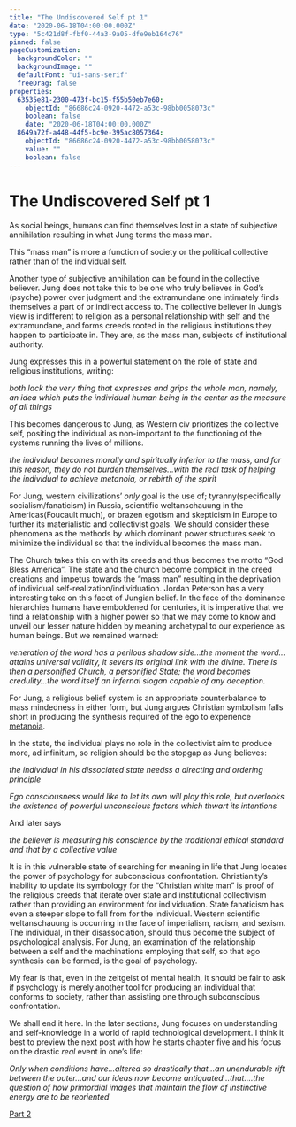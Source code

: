 ```yaml
---
title: "The Undiscovered Self pt 1"
date: "2020-06-18T04:00:00.000Z"
type: "5c421d8f-fbf0-44a3-9a05-dfe9eb164c76"
pinned: false
pageCustomization:
  backgroundColor: ""
  backgroundImage: ""
  defaultFont: "ui-sans-serif"
  freeDrag: false
properties:
  63535e81-2300-473f-bc15-f55b50eb7e60:
    objectId: "86686c24-0920-4472-a53c-98bb0058073c"
    boolean: false
    date: "2020-06-18T04:00:00.000Z"
  8649a72f-a448-44f5-bc9e-395ac8057364:
    objectId: "86686c24-0920-4472-a53c-98bb0058073c"
    value: ""
    boolean: false
---
```


# The Undiscovered Self pt 1

As social beings, humans can find themselves lost in a state of subjective annihilation resulting in what Jung terms the mass man.

This “mass man” is more a function of society or the political collective rather than of the individual self.

Another type of subjective annihilation can be found in the collective believer. Jung does not take this to be one who truly believes in God’s (psyche) power over judgment and the extramundane one intimately finds themselves a part of or indirect access to. The collective believer in Jung’s view is indifferent to religion as a personal relationship with self and the extramundane, and forms creeds rooted in the religious institutions they happen to participate in. They are, as the mass man, subjects of institutional authority.

Jung expresses this in a powerful statement on the role of state and religious institutions, writing:

_both lack the very thing that expresses and grips the whole man, namely, an idea which puts the individual human being in the center as the measure of all things_

This becomes dangerous to Jung, as Western civ prioritizes the collective self, positing the individual as non-important to the functioning of the systems running the lives of millions.

_the individual becomes morally and spiritually inferior to the mass, and for this reason, they do not burden themselves…with the real task of helping the individual to achieve metanoia, or rebirth of the spirit_

For Jung, western civilizations’ _only_ goal is the use of; tyranny(specifically socialism/fanaticism) in Russia, scientific weltanschauung in the Americas(Foucault much), or brazen egotism and skepticism in Europe to further its materialistic and collectivist goals. We should consider these phenomena as the methods by which dominant power structures seek to minimize the individual so that the individual becomes the mass man.

The Church takes this on with its creeds and thus becomes the motto “God Bless America”. The state and the church become complicit in the creed creations and impetus towards the “mass man” resulting in the deprivation of individual self-realization/individuation. Jordan Peterson has a very interesting take on this facet of Jungian belief. In the face of the dominance hierarchies humans have emboldened for centuries, it is imperative that we find a relationship with a higher power so that we may come to know and unveil our lesser nature hidden by meaning archetypal to our experience as human beings. But we remained warned:

_veneration of the word has a perilous shadow side…the moment the word…attains universal validity, it severs its original link with the divine. There is then a personified Church, a personified State; the word becomes credulity…the word itself an infernal slogan capable of any deception._

For Jung, a religious belief system is an appropriate counterbalance to mass mindedness in either form, but Jung argues Christian symbolism falls short in producing the synthesis required of the ego to experience [metanoia](<https://www.wikiwand.com/en/articles/Metanoia_(psychology)>).

In the state, the individual plays no role in the collectivist aim to produce more, ad infinitum, so religion should be the stopgap as Jung believes:

_the individual in his dissociated state needss a directing and ordering principle_

_Ego consciousness would like to let its own will play this role, but overlooks the existence of powerful unconscious factors which thwart its intentions_

And later says

_the believer is measuring his conscience by the traditional ethical standard and that by a collective value_

It is in this vulnerable state of searching for meaning in life that Jung locates the power of psychology for subconscious confrontation. Christianity’s inability to update its symbology for the “Christian white man” is proof of the religious creeds that iterate over state and institutional collectivism rather than providing an environment for individuation. State fanaticism has even a steeper slope to fall from for the individual. Western scientific weltanschauung is occurring in the face of imperialism, racism, and sexism. The individual, in their disassociation, should thus become the subject of psychological analysis. For Jung, an examination of the relationship between a self and the machinations employing that self, so that ego synthesis can be formed, is the goal of psychology.

My fear is that, even in the zeitgeist of mental health, it should be fair to ask if psychology is merely another tool for producing an individual that conforms to society, rather than assisting one through subconscious confrontation.

We shall end it here. In the later sections, Jung focuses on understanding and self-knowledge in a world of rapid technological development. I think it best to preview the next post with how he starts chapter five and his focus on the drastic _real_ event in one’s life:

_Only when conditions have…altered so drastically that…an unendurable rift between the outer…and our ideas now become antiquated…that….the question of how primordial images that maintain the flow of instinctive energy are to be reoriented_

[Part 2](https://qwelian.com/posts/The_Undiscovered_Self_pt_2)
